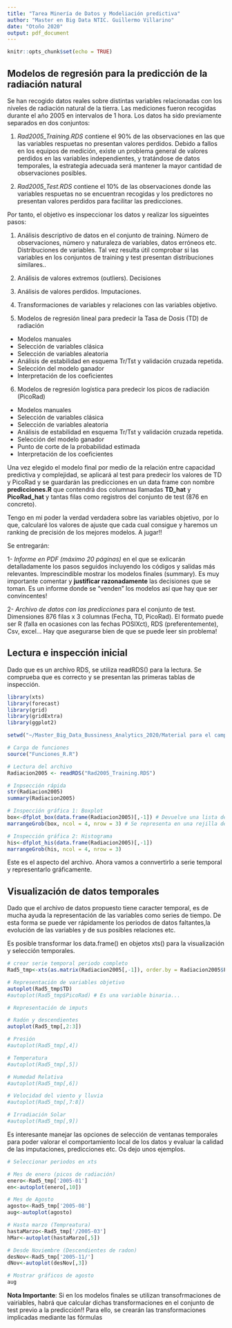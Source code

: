 ---
title: "Tarea Minería de Datos y Modeliación predictiva"
author: "Master en Big Data NTIC. Guillermo Villarino"
date: "Otoño 2020"
output: pdf_document
---

```{r setup, include=FALSE}
knitr::opts_chunk$set(echo = TRUE)
```

## Modelos de regresión para la predicción de la radiación natural

Se han recogido datos reales sobre distintas variables relacionadas con los niveles de radiación natural de la tierra. Las mediciones fueron recogidas durante el año 2005 en intervalos de 1 hora. Los datos ha sido previamente separados en dos conjuntos:

1. *Rad2005_Training.RDS* contiene el 90% de las observaciones en las que las variables respuetas no presentan valores perdidos. Debido a fallos en los equipos de medición, existe un problema general de valores perdidos en las variables independientes, y tratándose de datos temporales, la estrategia adecuada será mantener la mayor cantidad de observaciones posibles. 

2. *Rad2005_Test.RDS* contiene el 10% de las observaciones donde las variables respuetas no se encuentran recogidas y los predictores no presentan valores perdidos para facilitar las predicciones. 

Por tanto, el objetivo es inspeccionar los datos y realizar los sigueintes pasos:

1. Análisis descriptivo de datos en el conjunto de training. Número de observaciones, número y naturaleza de variables, datos erróneos etc. Distribuciones de variables. Tal vez resulta útil comprobar si las variables en los conjuntos de training y test presentan distribuciones similares.. 

2. Análisis de valores extremos (outliers). Decisiones

3. Análisis de valores perdidos. Imputaciones. 

4. Transformaciones de variables y relaciones con las variables objetivo. 

5. Modelos de regresión lineal para predecir la Tasa de Dosis (TD) de radiación

  - Modelos manuales
  - Selección de variables clásica
  - Selección de variables aleatoria
  - Análisis de estabilidad en esquema Tr/Tst y validación cruzada repetida.
  - Selección del modelo ganador
  - Interpretación de los coeficientes
  
6. Modelos de regresión logística para predecir los picos de radiación (PicoRad)

  - Modelos manuales
  - Selección de variables clásica
  - Selección de variables aleatoria
  - Análisis de estabilidad en esquema Tr/Tst y validación cruzada repetida.
  - Selección del modelo ganador
  - Punto de corte de la probabilidad estimada
  - Interpretación de los coeficientes


Una vez elegido el modelo final por medio de la relación entre capacidad predictiva y complejidad, se aplicará al test para predecir los valores de TD y PicoRad y se guardarán las predicciones en un data frame con nombre **predicciones.R** que contendrá dos columnas llamadas **TD_hat** y **PicoRad_hat** y tantas filas como registros del conjunto de test (876 en concreto). 

Tengo en mi poder la verdad verdadera sobre las variables objetivo, por lo que, calcularé los valores de ajuste que cada cual consigue y haremos un ranking de precisión de los mejores modelos. A jugar!!

Se entregarán:

1- *Informe en PDF (máximo 20 páginas)* en el que se exlicarán detalladamente los pasos seguidos incluyendo los códigos y salidas más relevantes. Imprescindible mostrar los modelos finales (summary). Es muy importante comentar y **justificar razonadamente** las decisiones que se toman. Es un informe donde se "venden" los modelos así que hay que ser convincentes!

2- *Archivo de datos con las predicciones* para el conjunto de test. Dimensiones 876 filas x 3 columnas (Fecha, TD, PicoRad). El formato puede ser R (falla en ocasiones con las fechas POSIXct), RDS (preferentemente), Csv, excel... Hay que asegurarse bien de que se puede leer sin problema! 

## Lectura e inspección inicial

Dado que es un archivo RDS, se utiliza readRDS() para la lectura. Se comprueba que es correcto y se presentan las primeras tablas de inspección. 
```{r cars, message=FALSE, warning=FALSE}
library(xts)
library(forecast)
library(grid)
library(gridExtra)
library(ggplot2)

setwd("~/Master_Big_Data_Bussiness_Analytics_2020/Material para el campus/Material Campus_Mayo2020/")

# Carga de funciones
source("Funciones_R.R")

# Lectura del archivo
Radiacion2005 <- readRDS("Rad2005_Training.RDS")

# Inpsección rápida
str(Radiacion2005)
summary(Radiacion2005)

# Inspección gráfica 1: Boxplot
box<-dfplot_box(data.frame(Radiacion2005)[,-1]) # Devuelve una lista de gráficos. Hay que forzar al objeto a ser data.frame!!!!
marrangeGrob(box, ncol = 4, nrow = 3) # Se representa en una rejilla de 4x3

# Inspección gráfica 2: Histograma
his<-dfplot_his(data.frame(Radiacion2005)[,-1])
marrangeGrob(his, ncol = 4, nrow = 3)
```

Este es el aspecto del archivo. Ahora vamos a connvertirlo a serie temporal y representarlo gráficamente.

## Visualización de datos temporales

Dado que el archivo de datos propuesto tiene caracter temporal, es de mucha ayuda la representación de las variables como series de tiempo. De esta forma se puede ver rápidamente los periodos de datos faltantes,la evolución de las variables y de sus posibles relaciones etc. 

Es posible transformar los data.frame() en objetos xts() para la visualización y selección temporales.
```{r, warning=FALSE}
# crear serie temporal periodo completo
Rad5_tmp<-xts(as.matrix(Radiacion2005[,-1]), order.by = Radiacion2005$Fecha)

# Representación de variables objetivo
autoplot(Rad5_tmp$TD)
#autoplot(Rad5_tmp$PicoRad) # Es una variable binaria...

# Representación de imputs

# Radón y descendientes
autoplot(Rad5_tmp[,2:3])

# Presión
#autoplot(Rad5_tmp[,4])

# Temperatura
#autoplot(Rad5_tmp[,5])

# Humedad Relativa
#autoplot(Rad5_tmp[,6])

# Velocidad del viento y lluvia
#autoplot(Rad5_tmp[,7:8])

# Irradiación Solar
#autoplot(Rad5_tmp[,9])


```

Es interesante manejar las opciones de selección de ventanas temporales para poder valorar el comportamiento local de los datos y evaluar la calidad de las imputaciones, predicciones etc. Os dejo unos ejemplos.

```{r}
# Seleccionar periodos en xts

# Mes de enero (picos de radiación)
enero<-Rad5_tmp['2005-01']
en<-autoplot(enero[,10])

# Mes de Agosto 
agosto<-Rad5_tmp['2005-08']
aug<-autoplot(agosto)

# Hasta marzo (Tempreatura)
hastaMarzo<-Rad5_tmp['/2005-03']
hMar<-autoplot(hastaMarzo[,5])

# Desde Noviembre (Descendientes de radon)
desNov<-Rad5_tmp['2005-11/']
dNov<-autoplot(desNov[,3])

# Mostrar gráficos de agosto
aug
```

**Nota Importante**: Si en los modelos finales se utilizan transofrmaciones de vairiables, habrá que calcular dichas transformaciones en el conjunto de test previo a la predicción!! Para ello, se crearán las transformaciones implicadas mediante las fórmulas 